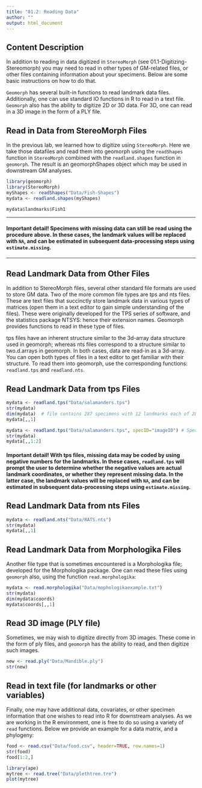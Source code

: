 ---
title: "01.2: Reading Data"
author: ""
output: html_document
---

## **Content Description**

In addition to reading in data digitized in `StereoMorph` (see 01.1-Digitizing-Stereomorph) you may need to read in other types of GM-related files, or other files containing information about your specimens. Below are some basic instructions on how to do that.

`Geomorph` has several built-in functions to read landmark data files. Additionally, one can use standard IO functions in R to read in a text file. `Geomorph` also has the ability to digitize 2D or 3D data. For 3D, one can read in a 3D image in the form of a PLY file. 

## **Read in Data from StereoMorph Files**

In the previous lab, we learned how to digitize using `StereoMorph`. Here we take those datafiles and read them into geomorph using the `readShapes` function in `StereoMorph` combined with the `readland.shapes` function in `geomorph`. The result is an geomorphShapes object which may be used in downstream GM analyses. 

```{r eval=TRUE}
library(geomorph)
library(StereoMorph)
myShapes <- readShapes("Data/Fish-Shapes")
mydata <- readland.shapes(myShapes)

mydata$landmarks$Fish1

```

---

#### **Important detail!** Specimens with missing data can still be read using the procedure above. In these cases, the landmark values will be replaced with `NA`, and can be estimated in subsequent data-processing steps using `estimate.missing`.

---

## **Read Landmark Data from Other Files**

In addition to StereoMorph files, several other standard file formats are used to store GM data. Two of the more common file types are tps and nts files. These are text files that succinctly store landmark data in various types of matrices (open them in a text editor to gain simple understanding of the files). These were originally developed for the TPS series of software, and the statistics package NTSYS: hence their extension names. Geomorph provides functions to read in these type of files. 

tps files have an inherent structure similar to the 3d-array data structure used in geomorph; whereas nts files correspond to a structure similar to two.d.arrays in geomorph. In both cases, data are read-in as a 3d-array. You can open both types of files in a text editor to get familiar with their structure. To read them into geomorph, use the corresponding functions: `readland.tps` and `readland.nts`.

## **Read Landmark Data from tps Files**

```{r eval=TRUE}
mydata <- readland.tps("Data/salamanders.tps")
str(mydata)
dim(mydata)  # file contains 287 specimens with 12 landmarks each of 2D data
mydata[,,1]

mydata <- readland.tps("Data/salamanders.tps", specID="imageID") # Specify specimen labels
str(mydata)
mydata[,,1:2]
```

#### **Important detail!** With tps files, missing data may be coded by using negative numbers for the landmarks. In these cases, `readland.tps` will prompt the user to determine whether the negative values are actual landmark coordinates, or whether they represent missing data. In the latter case, the landmark values will be replaced with `NA`, and can be estimated in subsequent data-processing steps using `estimate.missing`.

## **Read Landmark Data from nts Files**

```{r eval=TRUE}
mydata <- readland.nts("Data/RATS.nts")
str(mydata)
mydata[,,1]
```

## **Read Landmark Data from Morphologika Files**

Another file type that is sometimes encountered is a Morphologika file; developed for the Morphologika package. One can read these files using `geomorph` also, using the function `read.morphologika`:

```{r eval=TRUE}
mydata <- read.morphologika("Data/mophologikaexample.txt")
str(mydata)
dim(mydata$coords)
mydata$coords[,,1]
```

## **Read 3D image (PLY file)**

Sometimes, we may wish to digitize directly from 3D images. These come in the form of ply files, and `geomorph` has the ability to read, and then digitize such images.

```{r eval=TRUE}
new <- read.ply("Data/Mandible.ply")
str(new)
```

## **Read in text file (for landmarks or other variables)**

Finally, one may have additional data, covariates, or other specimen information that one wishes to read into R for downstream analyses. As we are working in the R environment, one is free to do so using a variety of `read` functions. Below we provide an example for a data matrix, and a phylogeny:

```{r eval=TRUE, fig.height=10, fig.width=10}
food <- read.csv("Data/food.csv", header=TRUE, row.names=1)
str(food)
food[1:2,]

library(ape)
mytree <- read.tree("Data/plethtree.tre")
plot(mytree)
```




